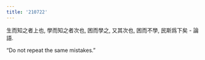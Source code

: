 ```yaml
---
title: '210722'
---
```


生而知之者上也, 學而知之者次也, 困而學之, 
又其次也, 困而不學, 民斯爲下矣 - 論語.

"Do not repeat the same mistakes."